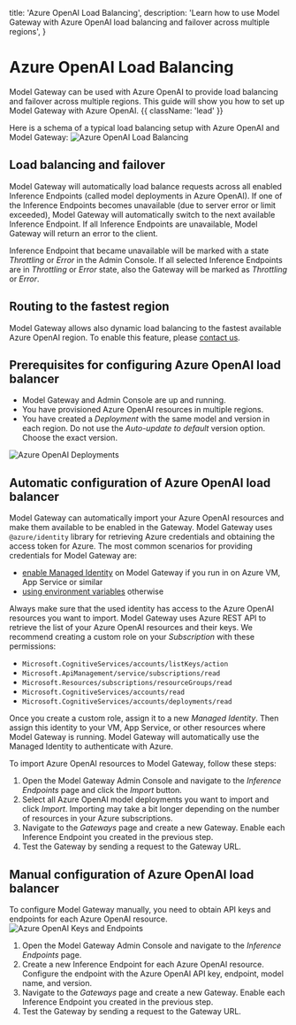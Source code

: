 
  title: 'Azure OpenAI Load Balancing',
  description:
    'Learn how to use Model Gateway with Azure OpenAI load balancing and failover across multiple regions',
}

# Azure OpenAI Load Balancing

Model Gateway can be used with Azure OpenAI to provide load balancing and failover across multiple regions. This guide will show you how to set up Model Gateway with Azure OpenAI. {{ className: 'lead' }}

Here is a schema of a typical load balancing setup with Azure OpenAI and Model Gateway:
<img src="/docs/img/diagram/azure-openai-load-balancing.svg" alt="Azure OpenAI Load Balancing" />

## Load balancing and failover

Model Gateway will automatically load balance requests across all enabled Inference Endpoints (called model deployments in Azure OpenAI). If one of the Inference Endpoints becomes unavailable (due to server error or limit exceeded), Model Gateway will automatically switch to the next available Inference Endpoint. If all Inference Endpoints are unavailable, Model Gateway will return an error to the client.

Inference Endpoint that became unavailable will be marked with a state *Throttling* or *Error* in the Admin Console. If all selected Inference Endpoints are in *Throttling* or *Error* state, also the Gateway will be marked as *Throttling* or *Error*. 

## Routing to the fastest region

Model Gateway allows also dynamic load balancing to the fastest available Azure OpenAI region. To enable this feature, please <a href="/#contact">contact us</a>.

## Prerequisites for configuring Azure OpenAI load balancer

- Model Gateway and Admin Console are up and running.
- You have provisioned Azure OpenAI resources in multiple regions.
- You have created a *Deployment* with the same model and version in each region. Do not use the *Auto-update to default* version option. Choose the exact version.

<Image src={azureOpenAIDeployments} alt="Azure OpenAI Deployments" />

## Automatic configuration of Azure OpenAI load balancer

Model Gateway can automatically import your Azure OpenAI resources and make them available to be enabled in the Gateway. Model Gateway uses `@azure/identity` library for retrieving Azure credentials and obtaining the access token for Azure. The most common scenarios for providing credentials for Model Gateway are:
* [enable Managed Identity](https://learn.microsoft.com/en-us/entra/identity/managed-identities-azure-resources/overview) on Model Gateway if you run in on Azure VM, App Service or similar
* [using environment variables](https://github.com/Azure/azure-sdk-for-js/blob/main/sdk/identity/identity/README.md#environment-variables) otherwise

Always make sure that the used identity has access to the Azure OpenAI resources you want to import. Model Gateway uses Azure REST API to retrieve the list of your Azure OpenAI resources and their keys. We recommend creating a custom role on your *Subscription* with these permissions:
- `Microsoft.CognitiveServices/accounts/listKeys/action`
- `Microsoft.ApiManagement/service/subscriptions/read`
- `Microsoft.Resources/subscriptions/resourceGroups/read`
- `Microsoft.CognitiveServices/accounts/read`
- `Microsoft.CognitiveServices/accounts/deployments/read`

Once you create a custom role, assign it to a new *Managed Identity*. Then assign this identity to your VM, App Service, or other resources where Model Gateway is running. Model Gateway will automatically use the Managed Identity to authenticate with Azure.

To import Azure OpenAI resources to Model Gateway, follow these steps:

1. Open the Model Gateway Admin Console and navigate to the *Inference Endpoints* page and click the *Import* button.
1. Select all Azure OpenAI model deployments you want to import and click *Import*. Importing may take a bit longer depending on the number of resources in your Azure subscriptions.
1. Navigate to the *Gateways* page and create a new Gateway. Enable each Inference Endpoint you created in the previous step.
1. Test the Gateway by sending a request to the Gateway URL.


## Manual configuration of Azure OpenAI load balancer

To configure Model Gateway manually, you need to obtain API keys and endpoints for each Azure OpenAI resource.
<Image src={azureKeysAndEndpoints} alt="Azure OpenAI Keys and Endpoints" />


1. Open the Model Gateway Admin Console and navigate to the *Inference Endpoints* page.
1. Create a new Inference Endpoint for each Azure OpenAI resource. Configure the endpoint with the Azure OpenAI API key, endpoint, model name, and version.
1. Navigate to the *Gateways* page and create a new Gateway. Enable each Inference Endpoint you created in the previous step.
1. Test the Gateway by sending a request to the Gateway URL.
